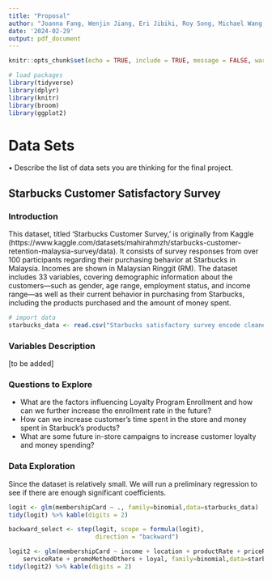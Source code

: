 ```yaml
---
title: "Proposal"
author: "Joanna Fang, Wenjin Jiang, Eri Jibiki, Roy Song, Michael Wang, Kate Zhang"
date: '2024-02-29'
output: pdf_document
---
```


```r
knitr::opts_chunk$set(echo = TRUE, include = TRUE, message = FALSE, warning = FALSE)
```

```r
# load packages
library(tidyverse)
library(dplyr)
library(knitr)
library(broom)
library(ggplot2)
```


# Data Sets

• Describe the list of data sets you are thinking for the final project.

## Starbucks Customer Satisfactory Survey

### Introduction 

This dataset, titled 'Starbucks Customer Survey,' is originally from Kaggle (https://www.kaggle.com/datasets/mahirahmzh/starbucks-customer-retention-malaysia-survey/data). It consists of survey responses from over 100 participants regarding their purchasing behavior at Starbucks in Malaysia. Incomes are shown in Malaysian Ringgit (RM). The dataset includes 33 variables, covering demographic information about the customers—such as gender, age range, employment status, and income range—as well as their current behavior in purchasing from Starbucks, including the products purchased and the amount of money spent.


```r
# import data
starbucks_data <- read.csv("Starbucks satisfactory survey encode cleaned.csv")
```

### Variables Description

[to be added]

### Questions to Explore

- What are the factors influencing Loyalty Program Enrollment and how can we further increase the enrollment rate in the future?
- How can we increase customer's time spent in the store and money spent in Starbuck's products?
- What are some future in-store campaigns to increase customer loyalty and money spending?

### Data Exploration

Since the dataset is relatively small. We will run a preliminary regression to see if there are enough significant coefficients.


```r
logit <- glm(membershipCard ~ ., family=binomial,data=starbucks_data)
tidy(logit) %>% kable(digits = 2)
```


```r
backward_select <- step(logit, scope = formula(logit),
                        direction = "backward")
```

```r
logit2 <- glm(membershipCard ~ income + location + productRate + priceRate + 
    serviceRate + promoMethodOthers + loyal, family=binomial,data=starbucks_data)
tidy(logit2) %>% kable(digits = 2)
```





